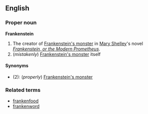 ==English==
===Proper noun===
'''Frankenstein'''

#The creator of [[Frankenstein's monster]] in [[w:Mary_Shelley|Mary Shelley]]'s novel ''[[w:Frankenstein|Frankenstein, or the Modern Prometheus]]''.
#(''mistakenly'') [[Frankenstein's monster]] itself

====Synonyms====
*(2): (''properly'') [[Frankenstein's monster]]

===Related terms===
*[[frankenfood]]
*[[frankenword]]